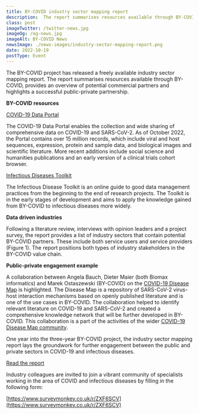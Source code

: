 ```yaml
---
title: BY-COVID industry sector mapping report
description:  The report summarises resources available through BY-COVID, provides an overview of potential commercial partners and highlights a successful public-private partnership.
class: post
imageTwitter: /twitter-news.jpg
imageOg: /og-news.jpg
imageAlt: BY-COVID News
newsImage: ./news-images/industry-sector-mapping-report.png
date: 2022-10-19
postType: Event
---
```



The BY-COVID project has released a freely available industry sector mapping report. The report summarises resources available through BY-COVID, provides an overview of potential commercial partners and highlights a successful public-private partnership.

**BY-COVID resources**

[COVID-19 Data Portal](https://www.covid19dataportal.org/)

The COVID-19 Data Portal enables the collection and wide sharing of comprehensive data on COVID-19 and SARS-CoV-2. As of October 2022, the Portal contains over 15 million records, which include viral and host sequences, expression, protein and sample data, and biological images and scientific literature. More recent additions include social science and humanities publications and an early version of a clinical trials cohort browser.

[Infectious Diseases Toolkit](https://www.infectious-diseases-toolkit.org/)

The Infectious Disease Toolkit is an online guide to good data management practices from the beginning to the end of research projects. The Toolkit is in the early stages of development and aims to apply the knowledge gained from BY-COVID to infectious diseases more widely.

**Data driven industries**

Following a literature review, interviews with opinion leaders and a project survey, the report provides a list of industry sectors that contain potential BY-COVID partners. These include both service users and service providers (Figure 1). The report positions both types of industry stakeholders in the BY-COVID value chain.

**Public-private engagement example**

A collaboration between Angela Bauch, Dieter Maier (both Biomax informatics) and Marek Ostaszewski (BY-COVID) on the [COVID-19 Disease Map](https://covid.pages.uni.lu/) is highlighted. The Disease Map is a repository of SARS-CoV-2 virus-host interaction mechanisms based on openly published literature and is one of the use cases in BY-COVID. The collaboration helped to identify relevant literature on COVID-19 and SARS-CoV-2 and created a comprehensive knowledge network that will be further developed in BY-COVID. This collaboration is a part of the activities of the wider [COVID-19 Disease Map community](https://fairdomhub.org/projects/190#people).

One year into the three-year BY-COVID project, the industry sector mapping report lays the groundwork for further engagement between the public and private sectors in COVID-19 and infectious diseases.

[Read the report](https://zenodo.org/record/7186153#.Y0gaJnbMIuW)

Industry colleagues are invited to join a vibrant community of specialists working in the area of COVID and infectious diseases by filling in the following form:

[https://www.surveymonkey.co.uk/r/ZXF6SCV](https://www.surveymonkey.co.uk/r/ZXF6SCV)




